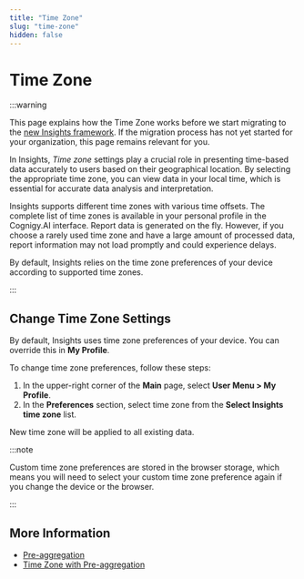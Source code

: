 ```yaml
---
title: "Time Zone" 
slug: "time-zone" 
hidden: false 
---
```



# Time Zone

:::warning

  This page explains how the Time Zone works before we start migrating to the [new Insights framework](time-zone-with-pre-aggregation.mdx). If the migration process has not yet started for your organization, this page remains relevant for you.

  In Insights, _Time zone_ settings play a crucial role in presenting time-based data accurately to users based on their geographical location.
  By selecting the appropriate time zone, you can view data in your local time, which is essential for accurate data analysis and interpretation.

  Insights supports different time zones with various time offsets. The complete list of time zones is available in your personal profile in the Cognigy.AI interface. Report data is generated on the fly. However, if you choose a rarely used time zone and have a large amount of processed data, report information may not load promptly and could experience delays.

  By default, Insights relies on the time zone preferences of your device according to supported time zones.

:::


## Change Time Zone Settings

By default, Insights uses time zone preferences of your device. You can override this in **My Profile**. 

To change time zone preferences, follow these steps:

1. In the upper-right corner of the **Main** page, select **User Menu > My Profile**.
2. In the **Preferences** section, select time zone from the **Select Insights time zone** list.

New time zone will be applied to all existing data.

:::note

  Custom time zone preferences are stored in the browser storage, which means you will need to select your custom time zone preference again if you change the device or the browser.

  <timeZoneOdataAndInsights />

:::


## More Information

- [Pre-aggregation](pre-aggregation.mdx)
- [Time Zone with Pre-aggregation](time-zone-with-pre-aggregation.mdx)